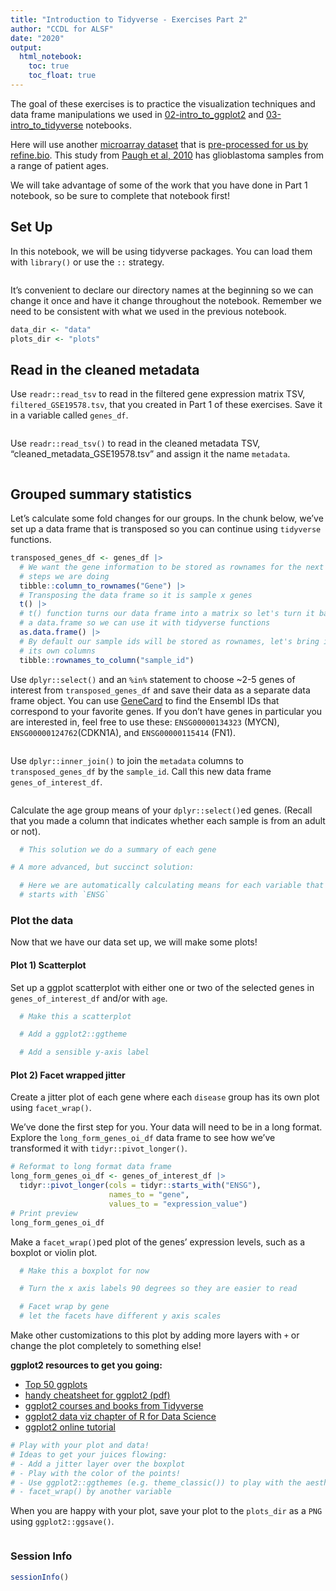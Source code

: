 ```yaml
---
title: "Introduction to Tidyverse - Exercises Part 2"
author: "CCDL for ALSF"
date: "2020"
output:
  html_notebook:
    toc: true
    toc_float: true
---
```


The goal of these exercises is to practice the visualization techniques and
data frame manipulations we used in [02-intro_to_ggplot2](02-intro_to_ggplot2-live.Rmd) and [03-intro_to_tidyverse](03-intro_to_tidyverse-live.Rmd) notebooks.

Here will use another [microarray dataset](https://www.refine.bio/experiments/GSE19578/integrated-molecular-genetic-profiling-of-pediatric-high-grade-gliomas-reveals-key-differences-with-adult-disease) that is [pre-processed for us by refine.bio](http://docs.refine.bio/en/latest/main_text.html#processing-information).
This study from [Paugh et al, 2010](https://www.ncbi.nlm.nih.gov/pmc/articles/PMC2903336/) has glioblastoma samples from a range of patient ages.


We will take advantage of some of the work that you have done in Part 1 notebook, so be sure to complete that notebook first!

## Set Up

In this notebook, we will be using tidyverse packages.
You can load them with `library()` or use the `::` strategy.

```r

```

It's convenient to declare our directory names at the beginning so we can change it once and have it change throughout the notebook.
Remember we need to be consistent with what we used in the previous notebook.

```r
data_dir <- "data"
plots_dir <- "plots"
```

## Read in the cleaned metadata

Use `readr::read_tsv` to read in the filtered gene expression matrix TSV, `filtered_GSE19578.tsv`, that you created in Part 1 of these exercises.
Save it in a variable called `genes_df`.

```r

```

Use `readr::read_tsv()` to read in the cleaned metadata TSV, "cleaned_metadata_GSE19578.tsv" and assign it the name `metadata`.

```r

```

## Grouped summary statistics

Let's calculate some fold changes for our groups.
In the chunk below, we've set up a data frame that is transposed so you can continue using `tidyverse` functions.

```r
transposed_genes_df <- genes_df |>
  # We want the gene information to be stored as rownames for the next set of
  # steps we are doing
  tibble::column_to_rownames("Gene") |>
  # Transposing the data frame so it is sample x genes
  t() |>
  # t() function turns our data frame into a matrix so let's turn it back to
  # a data.frame so we can use it with tidyverse functions
  as.data.frame() |>
  # By default our sample ids will be stored as rownames, let's bring it out as
  # its own columns
  tibble::rownames_to_column("sample_id")
```

Use `dplyr::select()` and an `%in%` statement to choose ~2-5 genes of interest from `transposed_genes_df` and save their data as a separate data frame object.
You can use [GeneCard](https://www.genecards.org/) to find the Ensembl IDs that correspond to your favorite genes.
If you don't have genes in particular you are interested in, feel free to use these:
`ENSG00000134323` (MYCN), `ENSG00000124762`(CDKN1A), and
`ENSG00000115414` (FN1).

```r

```

Use `dplyr::inner_join()` to join the `metadata` columns to `transposed_genes_df` by the `sample_id`.
Call this new data frame `genes_of_interest_df`.

```r

```

Calculate the age group means of your `dplyr::select()`ed genes.
(Recall that you made a column that indicates whether each sample is from an adult or not).

```r

  # This solution we do a summary of each gene

# A more advanced, but succinct solution:

  # Here we are automatically calculating means for each variable that
  # starts with `ENSG`

```

### Plot the data

Now that we have our data set up, we will make some plots!

#### Plot 1) Scatterplot

Set up a ggplot scatterplot with either one or two of the selected genes in `genes_of_interest_df` and/or with `age`.

```r

  # Make this a scatterplot

  # Add a ggplot2::ggtheme

  # Add a sensible y-axis label

```

#### Plot 2) Facet wrapped jitter

Create a jitter plot of each gene where each `disease` group has its own plot using `facet_wrap()`.

We've done the first step for you.
Your data will need to be in a long format.
Explore the `long_form_genes_oi_df` data frame to see how we've transformed it with `tidyr::pivot_longer()`.

```r
# Reformat to long format data frame
long_form_genes_oi_df <- genes_of_interest_df |>
  tidyr::pivot_longer(cols = tidyr::starts_with("ENSG"),
                      names_to = "gene",
                      values_to = "expression_value")
# Print preview
long_form_genes_oi_df
```

Make a `facet_wrap()`ped plot of the genes' expression levels, such as a boxplot or violin plot.

```r

  # Make this a boxplot for now

  # Turn the x axis labels 90 degrees so they are easier to read

  # Facet wrap by gene
  # let the facets have different y axis scales

```

Make other customizations to this plot by adding more layers with `+` or change
the plot completely to something else!

**ggplot2 resources to get you going:**

- [Top 50 ggplots](http://r-statistics.co/Top50-Ggplot2-Visualizations-MasterList-R-Code.html)
- [handy cheatsheet for ggplot2 (pdf)](https://github.com/rstudio/cheatsheets/raw/main/data-visualization.pdf)
- [ggplot2 courses and books from Tidyverse](https://ggplot2.tidyverse.org/)
- [ggplot2 data viz chapter of R for Data Science](https://r4ds.hadley.nz/data-visualize.html)
- [ggplot2 online tutorial](http://r-statistics.co/Complete-Ggplot2-Tutorial-Part1-With-R-Code.html)

```r
# Play with your plot and data!
# Ideas to get your juices flowing:
# - Add a jitter layer over the boxplot
# - Play with the color of the points!
# - Use ggplot2::ggthemes (e.g. theme_classic()) to play with the aesthetics
# - facet_wrap() by another variable
```

When you are happy with your plot, save your plot to the `plots_dir` as a `PNG` using `ggplot2::ggsave()`.

```r

```

### Session Info

```r
sessionInfo()
```

